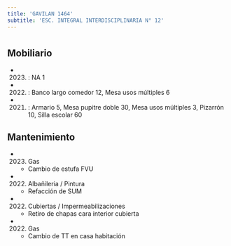 ```yaml
---
title: 'GAVILAN 1464'
subtitle: 'ESC. INTEGRAL INTERDISCIPLINARIA N° 12'
---
```


#


## Mobiliario

*  (2023) : NA 1 

*  (2022) : Banco largo comedor 12, Mesa usos múltiples 6 

*  (2021) : Armario 5, Mesa pupitre doble 30, Mesa usos múltiples 3, Pizarrón 10, Silla escolar 60 





## Mantenimiento

*  (2023) Gas 
    + Cambio de estufa FVU

*  (2022) Albañileria / Pintura 
    + Refacción de SUM

*  (2022) Cubiertas / Impermeabilizaciones 
    + Retiro de chapas cara interior cubierta

*  (2022) Gas 
    + Cambio de TT en casa habitación



